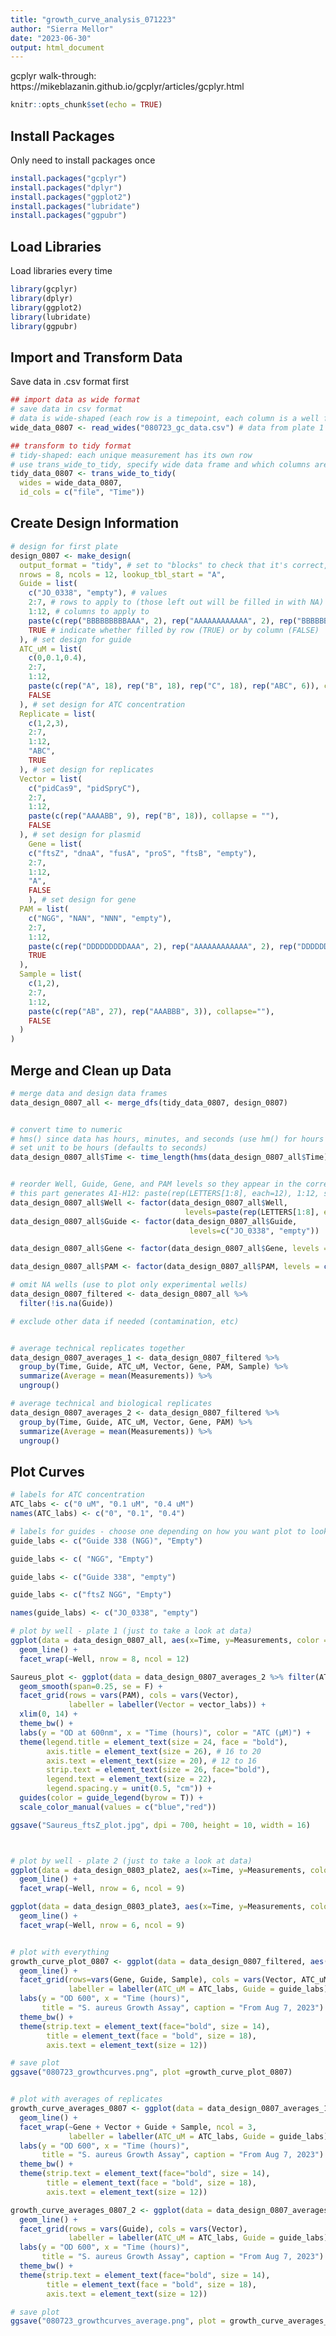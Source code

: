 ```yaml
---
title: "growth_curve_analysis_071223"
author: "Sierra Mellor"
date: "2023-06-30"
output: html_document
---
```


gcplyr walk-through: https://mikeblazanin.github.io/gcplyr/articles/gcplyr.html 

```r
knitr::opts_chunk$set(echo = TRUE)
```

## Install Packages
Only need to install packages once

```r
install.packages("gcplyr")
install.packages("dplyr")
install.packages("ggplot2")
install.packages("lubridate")
install.packages("ggpubr")
```

## Load Libraries
Load libraries every time

```r
library(gcplyr)
library(dplyr)
library(ggplot2)
library(lubridate)
library(ggpubr)
```

## Import and Transform Data
Save data in .csv format first

```r
## import data as wide format
# save data in csv format
# data is wide-shaped (each row is a timepoint, each column is a well from the pate)
wide_data_0807 <- read_wides("080723_gc_data.csv") # data from plate 1

## transform to tidy format
# tidy-shaped: each unique measurement has its own row
# use trans_wide_to_tidy, specify wide data frame and which columns are not data
tidy_data_0807 <- trans_wide_to_tidy(
  wides = wide_data_0807,
  id_cols = c("file", "Time"))

```

## Create Design Information

```r
# design for first plate
design_0807 <- make_design(
  output_format = "tidy", # set to "blocks" to check that it's correct, then save as "tidy"
  nrows = 8, ncols = 12, lookup_tbl_start = "A",
  Guide = list( 
    c("JO_0338", "empty"), # values
    2:7, # rows to apply to (those left out will be filled in with NA)
    1:12, # columns to apply to
    paste(c(rep("BBBBBBBBBAAA", 2), rep("AAAAAAAAAAAA", 2), rep("BBBBBBBBBAAA", 2)), collapse = ""),
    TRUE # indicate whether filled by row (TRUE) or by column (FALSE)
  ), # set design for guide
  ATC_uM = list( 
    c(0,0.1,0.4),
    2:7,
    1:12,
    paste(c(rep("A", 18), rep("B", 18), rep("C", 18), rep("ABC", 6)), collapse = ""),
    FALSE
  ), # set design for ATC concentration
  Replicate = list(
    c(1,2,3),
    2:7,
    1:12,
    "ABC",
    TRUE
  ), # set design for replicates
  Vector = list(
    c("pidCas9", "pidSpryC"),
    2:7,
    1:12,
    paste(c(rep("AAAABB", 9), rep("B", 18)), collapse = ""),
    FALSE
  ), # set design for plasmid
    Gene = list(
    c("ftsZ", "dnaA", "fusA", "proS", "ftsB", "empty"),
    2:7,
    1:12,
    "A",
    FALSE
    ), # set design for gene
  PAM = list(
    c("NGG", "NAN", "NNN", "empty"),
    2:7,
    1:12,
    paste(c(rep("DDDDDDDDDAAA", 2), rep("AAAAAAAAAAAA", 2), rep("DDDDDDDDDAAA", 2)), collapse = ""),
    TRUE
  ),
  Sample = list(
    c(1,2),
    2:7,
    1:12,
    paste(c(rep("AB", 27), rep("AAABBB", 3)), collapse=""),
    FALSE
  )
) 


```

## Merge and Clean up Data

```r
# merge data and design data frames
data_design_0807_all <- merge_dfs(tidy_data_0807, design_0807)


# convert time to numeric
# hms() since data has hours, minutes, and seconds (use hm() for hours & minutes)
# set unit to be hours (defaults to seconds)
data_design_0807_all$Time <- time_length(hms(data_design_0807_all$Time), unit = "hour")


# reorder Well, Guide, Gene, and PAM levels so they appear in the correct order
# this part generates A1-H12: paste(rep(LETTERS[1:8], each=12), 1:12, sep="")
data_design_0807_all$Well <- factor(data_design_0807_all$Well,
                                       levels=paste(rep(LETTERS[1:8], each=12), 1:12, sep=""))
data_design_0807_all$Guide <- factor(data_design_0807_all$Guide,
                                        levels=c("JO_0338", "empty"))

data_design_0807_all$Gene <- factor(data_design_0807_all$Gene, levels = c("ftsZ", "dnaA", "fusA", "proS", "ftsB", "empty"))

data_design_0807_all$PAM <- factor(data_design_0807_all$PAM, levels = c("NGG", "NAN", "NNN", "empty"))

# omit NA wells (use to plot only experimental wells)
data_design_0807_filtered <- data_design_0807_all %>%
  filter(!is.na(Guide))

# exclude other data if needed (contamination, etc)


# average technical replicates together
data_design_0807_averages_1 <- data_design_0807_filtered %>%
  group_by(Time, Guide, ATC_uM, Vector, Gene, PAM, Sample) %>%
  summarize(Average = mean(Measurements)) %>%
  ungroup()

# average technical and biological replicates
data_design_0807_averages_2 <- data_design_0807_filtered %>%
  group_by(Time, Guide, ATC_uM, Vector, Gene, PAM) %>%
  summarize(Average = mean(Measurements)) %>%
  ungroup()

```

## Plot Curves

```r
# labels for ATC concentration
ATC_labs <- c("0 uM", "0.1 uM", "0.4 uM")
names(ATC_labs) <- c("0", "0.1", "0.4")

# labels for guides - choose one depending on how you want plot to look
guide_labs <- c("Guide 338 (NGG)", "Empty")

guide_labs <- c( "NGG", "Empty")

guide_labs <- c("Guide 338", "empty")

guide_labs <- c("ftsZ NGG", "Empty")

names(guide_labs) <- c("JO_0338", "empty")

# plot by well - plate 1 (just to take a look at data)
ggplot(data = data_design_0807_all, aes(x=Time, y=Measurements, color = ATC_uM)) +
  geom_line() +
  facet_wrap(~Well, nrow = 8, ncol = 12)

Saureus_plot <- ggplot(data = data_design_0807_averages_2 %>% filter(ATC_uM != 0.1), aes(x=Time, y=Average, color = ATC_uM)) +
  geom_smooth(span=0.25, se = F) +
  facet_grid(rows = vars(PAM), cols = vars(Vector),
             labeller = labeller(Vector = vector_labs)) +
  xlim(0, 14) +
  theme_bw() +
  labs(y = "OD at 600nm", x = "Time (hours)", color = "ATC (μM)") +
  theme(legend.title = element_text(size = 24, face = "bold"),
        axis.title = element_text(size = 26), # 16 to 20
        axis.text = element_text(size = 20), # 12 to 16
        strip.text = element_text(size = 26, face="bold"),
        legend.text = element_text(size = 22),
        legend.spacing.y = unit(0.5, "cm")) +
  guides(color = guide_legend(byrow = T)) +
  scale_color_manual(values = c("blue","red"))

ggsave("Saureus_ftsZ_plot.jpg", dpi = 700, height = 10, width = 16)



# plot by well - plate 2 (just to take a look at data)
ggplot(data = data_design_0803_plate2, aes(x=Time, y=Measurements, color = ATC_uM)) +
  geom_line() +
  facet_wrap(~Well, nrow = 6, ncol = 9)

ggplot(data = data_design_0803_plate3, aes(x=Time, y=Measurements, color = ATC_uM)) +
  geom_line() +
  facet_wrap(~Well, nrow = 6, ncol = 9)


# plot with everything
growth_curve_plot_0807 <- ggplot(data = data_design_0807_filtered, aes(x=Time, y=Measurements, color = Replicate)) +
  geom_line() +
  facet_grid(rows=vars(Gene, Guide, Sample), cols = vars(Vector, ATC_uM),
             labeller = labeller(ATC_uM = ATC_labs, Guide = guide_labs)) +
  labs(y = "OD 600", x = "Time (hours)", 
       title = "S. aureus Growth Assay", caption = "From Aug 7, 2023") +
  theme_bw() +
  theme(strip.text = element_text(face="bold", size = 14),
        title = element_text(face = "bold", size = 18),
        axis.text = element_text(size = 12))

# save plot
ggsave("080723_growthcurves.png", plot =growth_curve_plot_0807)


# plot with averages of replicates
growth_curve_averages_0807 <- ggplot(data = data_design_0807_averages_1, aes(x=Time, y=Average, color = ATC_uM)) +
  geom_line() +
  facet_wrap(~Gene + Vector + Guide + Sample, ncol = 3,
             labeller = labeller(ATC_uM = ATC_labs, Guide = guide_labs)) +
  labs(y = "OD 600", x = "Time (hours)", 
       title = "S. aureus Growth Assay", caption = "From Aug 7, 2023") +
  theme_bw() +
  theme(strip.text = element_text(face="bold", size = 14),
        title = element_text(face = "bold", size = 18),
        axis.text = element_text(size = 12))

growth_curve_averages_0807_2 <- ggplot(data = data_design_0807_averages_2, aes(x=Time, y=Average, color = ATC_uM)) +
  geom_line() +
  facet_grid(rows = vars(Guide), cols = vars(Vector),
             labeller = labeller(ATC_uM = ATC_labs, Guide = guide_labs)) +
  labs(y = "OD 600", x = "Time (hours)", 
       title = "S. aureus Growth Assay", caption = "From Aug 7, 2023") +
  theme_bw() +
  theme(strip.text = element_text(face="bold", size = 14),
        title = element_text(face = "bold", size = 18),
        axis.text = element_text(size = 12))

# save plot
ggsave("080723_growthcurves_average.png", plot = growth_curve_averages_0807_2)


```
